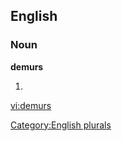 
==English==

===Noun===
'''demurs'''

# {{plural of|[[demur]]}}

[[Category:English plurals]]

[[vi:demurs]]